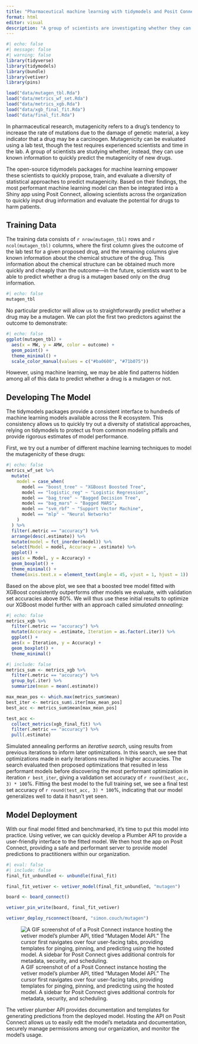 ```yaml
---
title: "Pharmaceutical machine learning with tidymodels and Posit Connect"
format: html
editor: visual
description: "A group of scientists are investigating whether they can use drug information to predict if a proposed drug could be a carcinogen. Deploying a tidymodels machine learning model with Posit Connect, these scientists can rapidly assess new drugs for their potential harm to patients."
---
```


```r
#| echo: false
#| message: false
#| warning: false
library(tidyverse)
library(tidymodels)
library(bundle)
library(vetiver)
library(pins)

load("data/mutagen_tbl.Rda")
load("data/metrics_wf_set.Rda")
load("data/metrics_xgb.Rda")
load("data/xgb_final_fit.Rda")
load("data/final_fit.Rda")
```

In pharmaceutical research, mutagenicity refers to a drug's tendency to increase the rate of mutations due to the damage of genetic material, a key indicator that a drug may be a carcinogen. Mutagenicity can be evaluated using a lab test, though the test requires experienced scientists and time in the lab. A group of scientists are studying whether, instead, they can use known information to quickly predict the mutagenicity of new drugs.

The open-source tidymodels packages for machine learning empower these scientists to quickly propose, train, and evaluate a diversity of statistical approaches to predict mutagenicity. Based on their findings, the most performant machine learning model can then be integrated into a Shiny app using Posit Connect, allowing scientists across the organization to quickly input drug information and evaluate the potential for drugs to harm patients.

## Training Data

The training data consists of `r nrow(mutagen_tbl)` rows and `r ncol(mutagen_tbl)` columns, where the first column gives the outcome of the lab test for a given proposed drug, and the remaining columns give known information about the chemical structure of the drug. This information about the chemical structure can be obtained much more quickly and cheaply than the outcome---in the future, scientists want to be able to predict whether a drug is a mutagen based only on the drug information.

```r
#| echo: false
mutagen_tbl
```

No particular predictor will allow us to straightforwardly predict whether a drug may be a mutagen. We can plot the first two predictors against the outcome to demonstrate:

```r
#| echo: false
ggplot(mutagen_tbl) +
  aes(x = MW, y = AMW, color = outcome) +
  geom_point() +
  theme_minimal() +
  scale_color_manual(values = c("#ba0600", "#71b075"))
```

However, using machine learning, we may be able find patterns hidden among all of this data to predict whether a drug is a mutagen or not.

## Developing The Model

The tidymodels packages provide a consistent interface to hundreds of machine learning models available across the R ecosystem. This consistency allows us to quickly try out a diversity of statistical approaches, relying on tidymodels to protect us from common modeling pitfalls and provide rigorous estimates of model performance.

First, we try out a number of different machine learning techniques to model the mutagenicity of these drugs:

```r
#| echo: false
metrics_wf_set %>%
  mutate(
    model = case_when(
      model == "boost_tree" ~ "XGBoost Boosted Tree",
      model == "logistic_reg" ~ "Logistic Regression",
      model == "bag_tree" ~ "Bagged Decision Tree",
      model == "bag_mars" ~ "Bagged MARS",
      model == "svm_rbf" ~ "Support Vector Machine",
      model == "mlp" ~ "Neural Networks"
    )
  ) %>%
  filter(.metric == "accuracy") %>%
  arrange(desc(.estimate)) %>%
  mutate(model = fct_inorder(model)) %>%
  select(Model = model, Accuracy = .estimate) %>%
  ggplot() +
  aes(x = Model, y = Accuracy) +
  geom_boxplot() +
  theme_minimal() +
  theme(axis.text.x = element_text(angle = 45, vjust = 1, hjust = 1))
```

Based on the above plot, we see that a boosted tree model fitted with XGBoost consistently outperforms other models we evaluate, with validation set accuracies above 80%. We will thus use these initial results to optimize our XGBoost model further with an approach called *simulated annealing*:

```r
#| echo: false
metrics_xgb %>%
  filter(.metric == "accuracy") %>%
  mutate(Accuracy = .estimate, Iteration = as.factor(.iter)) %>%
  ggplot() +
  aes(x = Iteration, y = Accuracy) +
  geom_boxplot() +
  theme_minimal()
```

```r
#| include: false
metrics_sum <- metrics_xgb %>%
  filter(.metric == "accuracy") %>%
  group_by(.iter) %>%
  summarize(mean = mean(.estimate))

max_mean_pos <- which.max(metrics_sum$mean)
best_iter <- metrics_sum$.iter[max_mean_pos]
best_acc <- metrics_sum$mean[max_mean_pos]

test_acc <- 
  collect_metrics(xgb_final_fit) %>%
  filter(.metric == "accuracy") %>%
  pull(.estimate)
```

Simulated annealing performs an *iterative search*, using results from previous iterations to inform later optimizations. In this search, we see that optimizations made in early iterations resulted in higher accuracies. The search evaluated then proposed optimizations that resulted in less performant models before discovering the most performant optimization in iteration `r best_iter`, giving a validation set accuracy of `r round(best_acc, 3) * 100`%. Fitting the best model to the full training set, we see a final test set accuracy of `r round(test_acc, 3) * 100`%, indicating that our model generalizes well to data it hasn't yet seen.

## Model Deployment

With our final model fitted and benchmarked, it's time to put this model into practice. Using vetiver, we can quickly develop a Plumber API to provide a user-friendly interface to the fitted model. We then host the app on Posit Connect, providing a safe and performant server to provide model predictions to practitioners within our organization.

```r
#| eval: false
#| include: false
final_fit_unbundled <- unbundle(final_fit)

final_fit_vetiver <- vetiver_model(final_fit_unbundled, "mutagen")

board <- board_connect()

vetiver_pin_write(board, final_fit_vetiver)

vetiver_deploy_rsconnect(board, "simon.couch/mutagen")
```

![A GIF screenshot of of a Posit Connect instance hosting the vetiver model's plumber API, titled "Mutagen Model API." The cursor first navigates over four user-facing tabs, providing templates for pinging, pinning, and predicting using the hosted model. A sidebar for Posit Connect gives additional controls for metadata, security, and scheduling.](figures/connect_mutagen.gif)

The vetiver plumber API provides documentation and templates for generating predictions from the deployed model. Hosting the API on Posit Connect allows us to easily edit the model's metadata and documentation, securely manage permissions among our organization, and monitor the model's usage.
